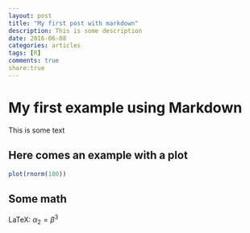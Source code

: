 ```yaml
---
layout: post
title: "My first post with markdown"
description: This is some description
date: 2016-06-08
categories: articles
tags: [R]
comments: true
share:true
---
```



# My first example using Markdown

This is some text

## Here comes an example with a plot

```r
plot(rnorm(100))
```


## Some math

LaTeX: $\alpha_2 = \beta^3$


